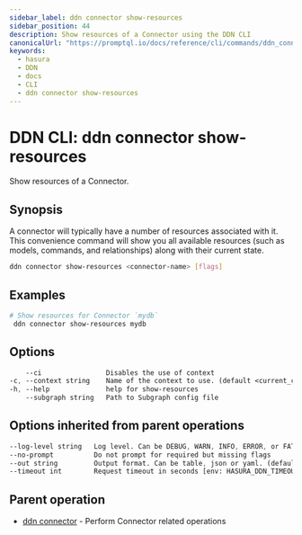 ```yaml
---
sidebar_label: ddn connector show-resources
sidebar_position: 44
description: Show resources of a Connector using the DDN CLI
canonicalUrl: "https://promptql.io/docs/reference/cli/commands/ddn_connector_show-resources"
keywords:
  - hasura
  - DDN
  - docs
  - CLI
  - ddn connector show-resources
---
```


# DDN CLI: ddn connector show-resources

Show resources of a Connector.

## Synopsis

A connector will typically have a number of resources associated with it. This convenience command will show you all available resources (such as models, commands, and relationships) along with their current state.

```bash
ddn connector show-resources <connector-name> [flags]
```

## Examples

```bash
# Show resources for Connector `mydb`
 ddn connector show-resources mydb
```

## Options

```sass
    --ci                Disables the use of context
-c, --context string    Name of the context to use. (default <current_context>)
-h, --help              help for show-resources
    --subgraph string   Path to Subgraph config file
```

## Options inherited from parent operations

```sass
--log-level string   Log level. Can be DEBUG, WARN, INFO, ERROR, or FATAL. (default "INFO")
--no-prompt          Do not prompt for required but missing flags
--out string         Output format. Can be table, json or yaml. (default "table")
--timeout int        Request timeout in seconds [env: HASURA_DDN_TIMEOUT] (default 100)
```

## Parent operation

- [ddn connector](/reference/cli/commands/ddn_connector) - Perform Connector related operations

